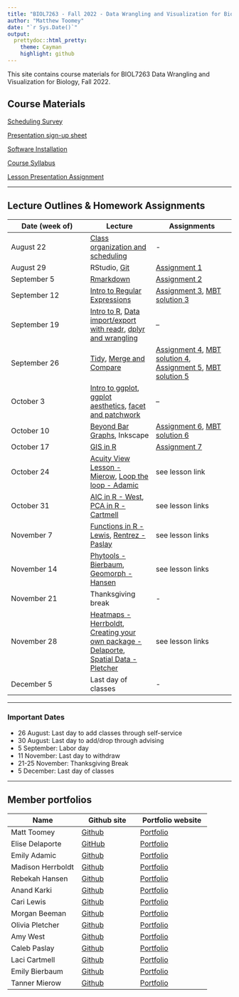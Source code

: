 ---
title: "BIOL7263 - Fall 2022 - Data Wrangling and Visualization for Biology"
author: "Matthew Toomey"
date: "`r Sys.Date()`"
output:
  prettydoc::html_pretty:
    theme: Cayman
    highlight: github
---

This site contains course materials for BIOL7263 Data Wrangling and Visualization for Biology, Fall 2022.

## Course Materials

[Scheduling Survey](https://forms.gle/CUaDDMa7enTy3YL59)

[Presentation sign-up sheet](https://docs.google.com/spreadsheets/d/1iSrRPsjxpzHALhK4eL7URGmOxW1vBUWvOam4CoJK8ss/edit?usp=sharing)

[Software Installation](CourseMaterials/InstallationInstructions.html)

[Course Syllabus](CourseMaterials/CourseSyllabus.html)   

[Lesson Presentation Assignment](Assignments/LessonAssignment.html)   

___

## Lecture Outlines & Homework Assignments

Date (week of)  | Lecture | Assignments
------------- |----------- | -------------
August 22  | [Class organization and scheduling](https://forms.gle/CUaDDMa7enTy3YL59) | -  
August 29  | RStudio, [Git](Lectures/Lesson2.html) | [Assignment 1](Assignments/Assignment1.html)  
September 5  | [Rmarkdown](Lectures/Lesson3.html) | [Assignment 2](Assignments/Assignment2.html)  
September 12  | [Intro to Regular Expressions](Lectures/Lesson4.html)| [Assignment 3](Assignments/Assignment3.html), [MBT solution 3](Assignments/Exercise3_solutions.html)
September 19  |  [Intro to R](Lectures/Lesson2a.html), [Data import/export with readr](Lectures/Lesson5b.html), [dplyr and wrangling](Lectures/Lesson5.html)| --
September 26  | [Tidy](Lectures/Lesson6.html), [Merge and Compare](Lectures/Lesson6b.html) | [Assignment 4](Assignments/Assignment4.html), [MBT solution 4](Assignments/Assignment4.R), [Assignment 5](Assignments/Assignment5.html), [MBT solution 5](Assignments/assignment5.R)
October 3  | [Intro to ggplot](Lectures/Lesson7.html), [ggplot aesthetics](Lectures/Lesson7b.html), [facet and patchwork](Lectures/Lesson7c.html) | -- 
October 10  | [Beyond Bar Graphs](Lectures/Lesson7d.html), Inkscape | [Assignment 6](Assignments/Assignment6.html), [MBT solution 6](Assignments/Assignment6.R)  
October 17  | [GIS in R](Lectures/Lesson9/Lesson9.html) | [Assignment 7](Assignments/Assignment7.html)  
October 24  | [Acuity View Lesson - Mierow](https://tanman6711.github.io/MierowBIOL7263/Assignments/AcuityViewLesson.html), [Loop the loop - Adamic](https://emadamic.github.io/AdamicBIOL7263/MyLesson/LoopLesson.html) | see lesson link
October 31  | [AIC in R - West](https://amycwest.github.io/WestBIOL7263/Model_selection/Model_selection_markdown.html), [PCA in R - Cartmell](https://laci-cartmell.github.io/CARTMELLBIOL7263.rmd/#PCA_Lesson) | see lesson links  
November 7  | [Functions in R - Lewis](https://cari-d-lewis.github.io/LewisBIOL7263/Assignments/Functions_R.html), [Rentrez - Paslay](https://github.com/CalebPaz28/PaslayBIOL7263/blob/master/Project/rentrez_presentation_notes.R) | see lesson links  
November 14  | [Phytools - Bierbaum](https://emilybierbaum.github.io/BierbaumBIOL7263/Bierbaum.html), [Geomorph - Hansen](https://bhansen21.github.io/HansenBIOL7263/Assignments/Geomorph.html) | see lesson links
November 21  | Thanksgiving break | -  
November 28  | [Heatmaps - Herrboldt](https://madisonherrboldt.github.io/HerrboldtBIOL7263/My_Lesson_Heatmaps/MAH_Heatmap_Lesson.html), [Creating your own package - Delaporte](https://elisead3.github.io/DelaporteBIOL7263/RPackagesLesson/Creating-R-Packages-Lesson.html), [Spatial Data - Pletcher](https://omp9336.github.io/PletcherBIOL7263/Pletcher%20Lesson/Spatial-Data-Lesson.html) | see lesson links  
December 5  | Last day of classes | -  

___

### Important Dates
- 26 August: Last day to add classes through self-service
- 30 August: Last day to add/drop through advising
- 5 September: Labor day
- 11 November: Last day to withdraw
- 21-25 November: Thanksgiving Break
- 5 December: Last day of classes

___

## Member portfolios

Name  | Github site | Portfolio website
------------- |----------- | -------------
Matt Toomey|[Github](https://github.com/mbtoomey)|[Portfolio](https://mbtoomey.github.io/Biol_7263/)
Elise Delaporte|[GitHub](https://github.com/elisead3)|[Portfolio](https://elisead3.github.io/DelaporteBIOL7263/)
Emily Adamic|[Github](https://github.com/emadamic)|[Portfolio](https://emadamic.github.io/AdamicBIOL7263/)
Madison Herrboldt|[Github](https://github.com/madisonherrboldt)|[Portfolio](https://madisonherrboldt.github.io/HerrboldtBIOL7263/)
Rebekah Hansen|[Github](https://github.com/bhansen21)|[Portfolio](https://bhansen21.github.io/HansenBIOL7263/)
Anand Karki|[Github](https://github.com/abk774-22)|[Portfolio](https://abk774-22.github.io/KarkiBIOL7263_learning/)
Cari Lewis|[Github](https://github.com/Cari-D-Lewis)|[Portfolio](https://cari-d-lewis.github.io/LewisBIOL7263/)
Morgan Beeman|[Github](https://github.com/Nezara-viridula)|[Portfolio](https://nezara-viridula.github.io/BeemanBiol7262/)
Olivia Pletcher|[Github](https://github.com/omp9336)|[Portfolio](https://omp9336.github.io/PletcherBIOL7263/)
Amy West|[Github](https://github.com/Amycwest)|[Portfolio](https://amycwest.github.io/WestBIOL7263/)
Caleb Paslay|[Github](https://github.com/CalebPaz28)|[Portfolio](https://calebpaz28.github.io/PaslayBIOL7263/)
Laci Cartmell|[Github](https://github.com/laci-cartmell)|[Portfolio](https://laci-cartmell.github.io/CARTMELLBIOL7263.rmd/)
Emily Bierbaum|[Github](https://github.com/EmilyBierbaum/)|[Portfolio](https://emilybierbaum.github.io/BierbaumBIOL7263/)
Tanner Mierow|[Github](https://github.com/tanman6711/MierowBIOL7263)|[Portfolio](https://tanman6711.github.io/MierowBIOL7263/)




